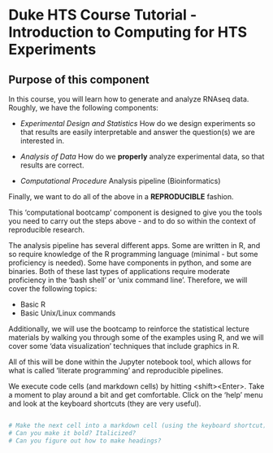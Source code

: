 # Duke HTS Course Tutorial - Introduction to Computing for HTS Experiments

## Purpose of this component


In this course, you will learn how to generate and analyze RNAseq data. Roughly, we have the following components:

- *Experimental Design and Statistics* How do we design experiments so that results are easily interpretable and answer the question(s) we are interested in. 

- *Analysis of Data* How do we **properly** analyze experimental data, so that results are correct.

- *Computational Procedure* Analysis pipeline (Bioinformatics)

Finally, we want to do all of the above in a **REPRODUCIBLE** fashion. 

This 'computational bootcamp' component is designed to give you the tools you need to carry out the steps above - and to do so within the context of reproducible research.

The analysis pipeline has several different apps. Some are written in R, and so require knowledge of the R programming language (minimal - but some proficiency is needed). Some have components in python, and some are binaries. Both of these last types of applications require moderate proficiency in the 'bash shell' or 'unix command line'. Therefore, we will cover the following topics:

- Basic R
- Basic Unix/Linux commands

Additionally, we will use the bootcamp to reinforce the statistical lecture materials by walking you through some of the examples using R, and we will cover some 'data visualization' techniques that include graphics in R.

All of this will be done within the Jupyter notebook tool, which allows for what is called 'literate programming' and reproducible pipelines.

We execute code cells (and markdown cells) by hitting &lt;shift>&lt;Enter>. Take a moment to play around a bit and get comfortable. Click on the 'help' menu and look at the keyboard shortcuts (they are very useful).




```r

```


```r
# Make the next cell into a markdown cell (using the keyboard shortcut) and type some text. 
# Can you make it bold? Italicized? 
# Can you figure out how to make headings?
```


```r

```

